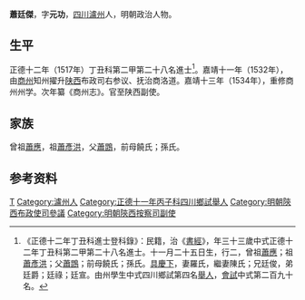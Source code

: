 {{明清人物信息框
| 姓名 = 蕭廷傑
| 原名 =
| 圖片名稱= 
| 圖片大小 =
| 圖片說明 = 
| 最高職務 = 陕西按察使司副使
| 國家 = 大明 
| 爵位 =
| 籍貫 = [[四川|四川]][[瀘州|瀘州]]
| 族裔 = 
| 字號 = 字元功
| 諡號 =
| 出生日期 = 成化二十一年（1485年）十一月二十五日
| 出生地點 = 
| 逝世日期 = 卒年不詳 
| 逝世地點 =
| 墓葬 =
| 配偶 = 羅氏、陳氏
| 親屬 = 
| 出身 =
* 正德十二年丁丑科進士出身
| 經歷 =
| 著作 =  
}}
'''蕭廷傑'''{{BD|1485年||？年||}}，字'''元功'''，[[四川|四川]][[瀘州|瀘州]]人，明朝政治人物。

==生平==
正德十二年（1517年）丁丑科第二甲第二十八名進士<ref>《正德十二年丁丑科進士登科錄》：民籍，治《[[書經|書經]]》，年三十三歲中式正德十二年丁丑科第二甲第二十八名進士。十一月二十五日生，行二，曾祖[[蕭應|蕭應]]；祖[[蕭彥洪|蕭彥洪]]；父[[蕭鵾|蕭鵾]]；前母饒氏；孫氏。[[具慶下|具慶下]]，妻羅氏，繼妻陳氏；兄廷俊，弟廷爵；廷祿；廷宣。由州學生中式四川鄉試第四名[[舉人|舉人]]，[[會試|會試]]中式第二百九十名。</ref>。嘉靖十一年（1532年），由[[商州|商州]]知州擢升[[陕西|陕西]]布政司右参议、抚治商洛道。嘉靖十三年（1534年），重修商州州学。次年纂《商州志》。官至陕西副使。

==家族==
曾祖[[蕭應|蕭應]]，祖[[蕭彥洪|蕭彥洪]]，父[[蕭鵾|蕭鵾]]，前母饒氏；孫氏。

== 参考资料 ==
{{reflist}}

{{正德十二年丁丑科殿试金榜}}

{{Authority control}}

{{DEFAULTSORT:Xiao萧}}
[[Category:萧姓|T]]
[[Category:瀘州人|Category:瀘州人]]
[[Category:正德十一年丙子科四川鄉試舉人|Category:正德十一年丙子科四川鄉試舉人]]
[[Category:明朝陝西布政使司參議|Category:明朝陝西布政使司參議]]
[[Category:明朝陝西按察司副使|Category:明朝陝西按察司副使]]


{{明朝人物小作品}}